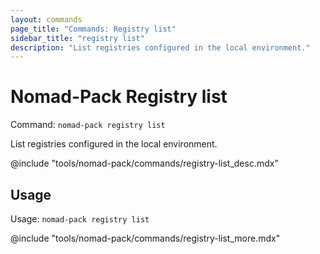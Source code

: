 ```yaml
---
layout: commands
page_title: "Commands: Registry list"
sidebar_title: "registry list"
description: "List registries configured in the local environment."
---
```


# Nomad-Pack Registry list

Command: `nomad-pack registry list`

List registries configured in the local environment.

@include "tools/nomad-pack/commands/registry-list_desc.mdx"

## Usage

Usage: `nomad-pack registry list`

@include "tools/nomad-pack/commands/registry-list_more.mdx"
